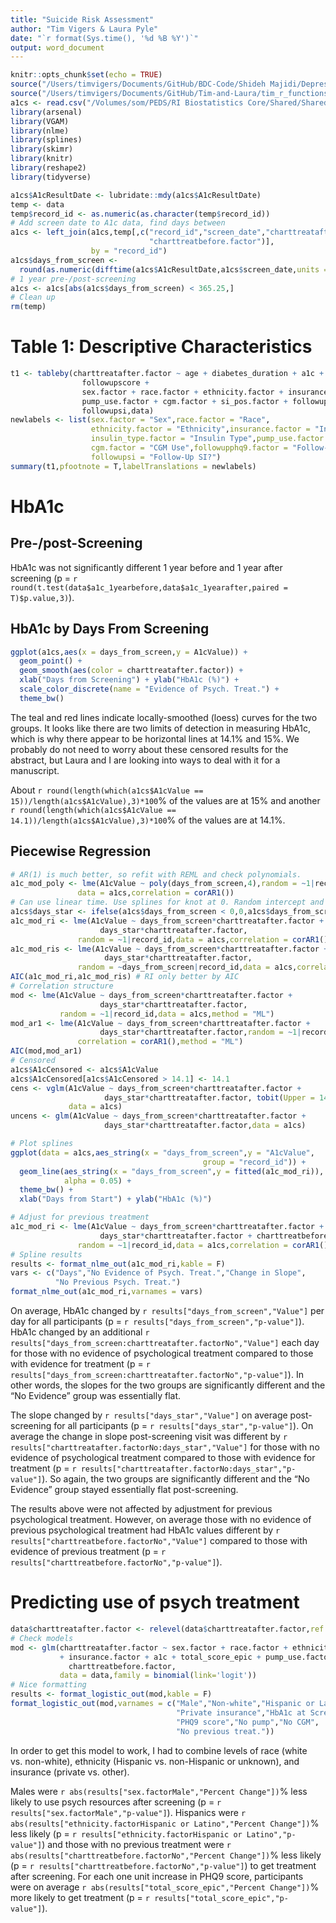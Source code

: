 ```yaml
---
title: "Suicide Risk Assessment"
author: "Tim Vigers & Laura Pyle"
date: "`r format(Sys.time(), '%d %B %Y')`"
output: word_document
---
```


```r
knitr::opts_chunk$set(echo = TRUE)
source("/Users/timvigers/Documents/GitHub/BDC-Code/Shideh Majidi/Depression/sra.r")
source("/Users/timvigers/Documents/GitHub/Tim-and-Laura/tim_r_functions.R")
a1cs <- read.csv("/Volumes/som/PEDS/RI Biostatistics Core/Shared/Shared Projects/Laura/BDC/Projects/Shideh Majidi/Depression/Data_Cleaned/a1cs.csv")
library(arsenal)
library(VGAM)
library(nlme)
library(splines)
library(skimr)
library(knitr)
library(reshape2)
library(tidyverse)
```

```r
a1cs$A1cResultDate <- lubridate::mdy(a1cs$A1cResultDate)
temp <- data
temp$record_id <- as.numeric(as.character(temp$record_id))
# Add screen date to A1c data, find days between
a1cs <- left_join(a1cs,temp[,c("record_id","screen_date","charttreatafter.factor",
                               "charttreatbefore.factor")],
                  by = "record_id")
a1cs$days_from_screen <- 
  round(as.numeric(difftime(a1cs$A1cResultDate,a1cs$screen_date,units = "days")))
# 1 year pre-/post-screening
a1cs <- a1cs[abs(a1cs$days_from_screen) < 365.25,]
# Clean up
rm(temp)
```

# Table 1: Descriptive Characteristics

```r
t1 <- tableby(charttreatafter.factor ~ age + diabetes_duration + a1c + total_score_epic +
                followupscore + 
                sex.factor + race.factor + ethnicity.factor + insurance.factor + 
                pump_use.factor + cgm.factor + si_pos.factor + followupphq9.factor + 
                followupsi,data)
newlabels <- list(sex.factor = "Sex",race.factor = "Race",
                  ethnicity.factor = "Ethnicity",insurance.factor = "Insurance",
                  insulin_type.factor = "Insulin Type",pump_use.factor = "Pump Use", 
                  cgm.factor = "CGM Use",followupphq9.factor = "Follow-Up PHQ 9?",
                  followupsi = "Follow-Up SI?")
summary(t1,pfootnote = T,labelTranslations = newlabels)
```

# HbA1c

## Pre-/post-Screening

HbA1c was not significantly different 1 year before and 1 year after screening (p = `r round(t.test(data$a1c_1yearbefore,data$a1c_1yearafter,paired = T)$p.value,3)`).

## HbA1c by Days From Screening

```r
ggplot(a1cs,aes(x = days_from_screen,y = A1cValue)) +
  geom_point() +
  geom_smooth(aes(color = charttreatafter.factor)) + 
  xlab("Days from Screening") + ylab("HbA1c (%)") +
  scale_color_discrete(name = "Evidence of Psych. Treat.") +
  theme_bw() 
```

The teal and red lines indicate locally-smoothed (loess) curves for the two groups. It looks like there are two limits of detection in measuring HbA1c, which is why there appear to be horizontal lines at 14.1% and 15%. We probably do not need to worry about these censored results for the abstract, but Laura and I are looking into ways to deal with it for a manuscript.

About `r round(length(which(a1cs$A1cValue == 15))/length(a1cs$A1cValue),3)*100`% of the values are at 15% and another `r round(length(which(a1cs$A1cValue == 14.1))/length(a1cs$A1cValue),3)*100`% of the values are at 14.1%.

<!-- ## First, Screening, and Last A1cs -->

<!-- ```{r echo=FALSE,warning=FALSE,message=FALSE,include=FALSE} -->
<!-- random <- a1cs %>% group_by(record_id) %>%  -->
<!--   slice(which.min(days_from_screen),which(days_from_screen == 0),  -->
<!--         which.max(days_from_screen)) -->
<!-- ggplot(random,aes(x = days_from_screen,y = A1cValue)) +  -->
<!--   theme_bw() + -->
<!--   geom_line(aes(group = record_id,color = factor(charttreatafter))) -->
<!-- ``` -->

## Piecewise Regression

```r
# AR(1) is much better, so refit with REML and check polynomials. 
a1c_mod_poly <- lme(A1cValue ~ poly(days_from_screen,4),random = ~1|record_id,
               data = a1cs,correlation = corAR1())
# Can use linear time. Use splines for knot at 0. Random intercept and slope for subject.
a1cs$days_star <- ifelse(a1cs$days_from_screen < 0,0,a1cs$days_from_screen)
a1c_mod_ri <- lme(A1cValue ~ days_from_screen*charttreatafter.factor + 
                    days_star*charttreatafter.factor,
               random = ~1|record_id,data = a1cs,correlation = corAR1(),method = "ML")
a1c_mod_ris <- lme(A1cValue ~ days_from_screen*charttreatafter.factor + 
                     days_star*charttreatafter.factor,
               random = ~days_from_screen|record_id,data = a1cs,correlation = corAR1())
AIC(a1c_mod_ri,a1c_mod_ris) # RI only better by AIC
# Correlation structure
mod <- lme(A1cValue ~ days_from_screen*charttreatafter.factor + 
                    days_star*charttreatafter.factor,
           random = ~1|record_id,data = a1cs,method = "ML")
mod_ar1 <- lme(A1cValue ~ days_from_screen*charttreatafter.factor + 
                    days_star*charttreatafter.factor,random = ~1|record_id,data = a1cs,
               correlation = corAR1(),method = "ML")
AIC(mod,mod_ar1)
# Censored
a1cs$A1cCensored <- a1cs$A1cValue
a1cs$A1cCensored[a1cs$A1cCensored > 14.1] <- 14.1
cens <- vglm(A1cValue ~ days_from_screen*charttreatafter.factor + 
                     days_star*charttreatafter.factor, tobit(Upper = 14.1), 
             data = a1cs)
uncens <- glm(A1cValue ~ days_from_screen*charttreatafter.factor + 
                     days_star*charttreatafter.factor,data = a1cs)
```

```r
# Plot splines
ggplot(data = a1cs,aes_string(x = "days_from_screen",y = "A1cValue",
                                           group = "record_id")) + 
  geom_line(aes_string(x = "days_from_screen",y = fitted(a1c_mod_ri)),
            alpha = 0.05) +
  theme_bw() +
  xlab("Days from Start") + ylab("HbA1c (%)")
```

```r
# Adjust for previous treatment 
a1c_mod_ri <- lme(A1cValue ~ days_from_screen*charttreatafter.factor + 
                    days_star*charttreatafter.factor + charttreatbefore.factor,
               random = ~1|record_id,data = a1cs,correlation = corAR1(),method = "ML")
# Spline results
results <- format_nlme_out(a1c_mod_ri,kable = F)
vars <- c("Days","No Evidence of Psych. Treat.","Change in Slope",
          "No Previous Psych. Treat.")
format_nlme_out(a1c_mod_ri,varnames = vars)
```

On average, HbA1c changed by `r results["days_from_screen","Value"]` per day for all participants (p = `r results["days_from_screen","p-value"]`). HbA1c changed by an additional `r results["days_from_screen:charttreatafter.factorNo","Value"]` each day for those with no evidence of psychological treatment compared to those with evidence for treatment (p = `r results["days_from_screen:charttreatafter.factorNo","p-value"]`). In other words, the slopes for the two groups are significantly different and the "No Evidence" group was essentially flat.

The slope changed by `r results["days_star","Value"]` on average post-screening for all participants (p = `r results["days_star","p-value"]`). On average the change in slope post-screening visit was different by `r results["charttreatafter.factorNo:days_star","Value"]` for those with no evidence of psychological treatment compared to those with evidence for treatment (p = `r results["charttreatafter.factorNo:days_star","p-value"]`). So again, the two groups are significantly different and the "No Evidence" group stayed essentially flat post-screening.

The results above were not affected by adjustment for previous psychological treatment. However, on average those with no evidence of previous psychological treatment had HbA1c values different by `r results["charttreatbefore.factorNo","Value"]` compared to those with evidence of previous treatment (p = `r results["charttreatbefore.factorNo","p-value"]`).

# Predicting use of psych treatment

```r
data$charttreatafter.factor <- relevel(data$charttreatafter.factor,ref = "No")
# Check models
mod <- glm(charttreatafter.factor ~ sex.factor + race.factor + ethnicity.factor
           + insurance.factor + a1c + total_score_epic + pump_use.factor + cgm.factor +
             charttreatbefore.factor,
           data = data,family = binomial(link='logit'))
# Nice formatting
results <- format_logistic_out(mod,kable = F)
format_logistic_out(mod,varnames = c("Male","Non-white","Hispanic or Latino",
                                     "Private insurance","HbA1c at Screening",
                                     "PHQ9 score","No pump","No CGM",
                                     "No previous treat."))
```

In order to get this model to work, I had to combine levels of race (white vs. non-white), ethnicity (Hispanic vs. non-Hispanic or unknown), and insurance (private vs. other). 

Males were `r abs(results["sex.factorMale","Percent Change"])`% less likely to use psych resources after screening (p = `r results["sex.factorMale","p-value"]`). Hispanics were `r abs(results["ethnicity.factorHispanic or Latino","Percent Change"])`% less likely (p = `r results["ethnicity.factorHispanic or Latino","p-value"]`) and those with no previous treatment were `r abs(results["charttreatbefore.factorNo","Percent Change"])`% less likely (p = `r results["charttreatbefore.factorNo","p-value"]`) to get treatment after screening. For each one unit increase in PHQ9 score, participants were on average `r abs(results["total_score_epic","Percent Change"])`% more likely to get treatment (p = `r results["total_score_epic","p-value"]`).